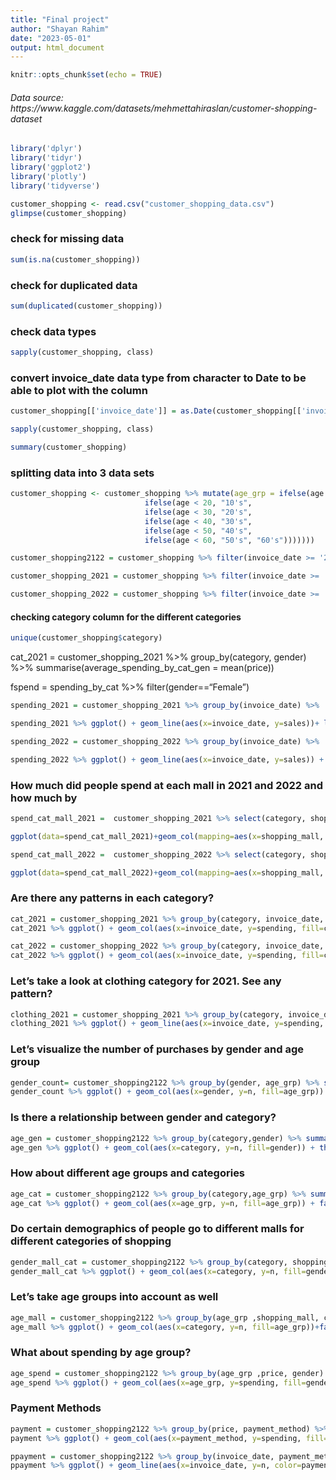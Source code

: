```yaml
---
title: "Final project"
author: "Shayan Rahim"
date: "2023-05-01"
output: html_document
---
```


```r
knitr::opts_chunk$set(echo = TRUE)
```


###### Data source: https://www.kaggle.com/datasets/mehmettahiraslan/customer-shopping-dataset



```r
library('dplyr')
library('tidyr')
library('ggplot2')
library('plotly')
library('tidyverse')
```




```r
customer_shopping <- read.csv("customer_shopping_data.csv")
glimpse(customer_shopping)

```



### check for missing data
```r
sum(is.na(customer_shopping))
```


### check for duplicated data
```r
sum(duplicated(customer_shopping))
```


### check data types
```r
sapply(customer_shopping, class)


```


### convert invoice_date data type from character to Date to be able to plot with the column
```r
customer_shopping[['invoice_date']] = as.Date(customer_shopping[['invoice_date']], format = '%d/%m/%Y')

sapply(customer_shopping, class)
```


```r
summary(customer_shopping)
```


### splitting data into 3 data sets 
```r

customer_shopping <- customer_shopping %>% mutate(age_grp = ifelse(age < 10, "0's",
                              ifelse(age < 20, "10's",
                              ifelse(age < 30, "20's",
                              ifelse(age < 40, "30's",
                              ifelse(age < 50, "40's",
                              ifelse(age < 60, "50's", "60's")))))))

customer_shopping2122 = customer_shopping %>% filter(invoice_date >= '2021-01-01' & invoice_date <= '2022-12-31')

customer_shopping_2021 = customer_shopping %>% filter(invoice_date >= '2021-01-01' & invoice_date <= '2021-12-31')

customer_shopping_2022 = customer_shopping %>% filter(invoice_date >= '2022-01-01' & invoice_date <= '2022-12-31')


```

#### checking category column for the different categories
```r
unique(customer_shopping$category)
```

cat_2021 = customer_shopping_2021 %>% group_by(category, gender) %>%  summarise(average_spending_by_cat_gen = mean(price))

fspend = spending_by_cat %>% filter(gender=="Female") 


```r
spending_2021 = customer_shopping_2021 %>% group_by(invoice_date) %>%  summarise(sales = sum(price)) 

spending_2021 %>% ggplot() + geom_line(aes(x=invoice_date, y=sales))+ labs(title="2021") + labs(title="2021")+xlab("Time Period")+ylab('Sales')

```
```r
spending_2022 = customer_shopping_2022 %>% group_by(invoice_date) %>%  summarise(sales = sum(price))

spending_2022 %>% ggplot() + geom_line(aes(x=invoice_date, y=sales)) + labs(title="2022")+xlab("Time Period")+ylab('Sales')
```



### How much did people spend at each mall in 2021 and 2022 and how much by 
```r
spend_cat_mall_2021 =  customer_shopping_2021 %>% select(category, shopping_mall, price)

ggplot(data=spend_cat_mall_2021)+geom_col(mapping=aes(x=shopping_mall, y=price, fill=category)) + labs(title="2021") + theme(axis.text.x = element_text(angle = 90)) +xlab("Malls")+ylab('Spent')

spend_cat_mall_2022 =  customer_shopping_2022 %>% select(category, shopping_mall, price)

ggplot(data=spend_cat_mall_2022)+geom_col(mapping=aes(x=shopping_mall, y=price, fill=category)) + labs(title="2022")+ theme(axis.text.x = element_text(angle = 90)) +xlab("Malls")+ylab('Spent')


```



### Are there any patterns in each category? 
```r
cat_2021 = customer_shopping_2021 %>% group_by(category, invoice_date, price) %>% summarise(spending = sum(price)) 
cat_2021 %>% ggplot() + geom_col(aes(x=invoice_date, y=spending, fill=category))+facet_wrap(~category) + labs(title="2021")+ theme(axis.text.x = element_text(angle = 90)) +xlab("Timeline")+ylab('Spending')

cat_2022 = customer_shopping_2022 %>% group_by(category, invoice_date, price) %>% summarise(spending = sum(price)) 
cat_2022 %>% ggplot() + geom_col(aes(x=invoice_date, y=spending, fill=category))+facet_wrap(~category)+ labs(title="2022")+ theme(axis.text.x = element_text(angle = 90)) +xlab("Timeline")+ylab('Spending')


```



### Let's take a look at clothing category for 2021. See any pattern?
```r
clothing_2021 = customer_shopping_2021 %>% group_by(category, invoice_date, price) %>% filter(category=="Clothing") %>%summarise(spending= sum(price)) 
clothing_2021 %>% ggplot() + geom_line(aes(x=invoice_date, y=spending, color=category))+ labs(title="2021")+ theme(axis.text.x = element_text(angle = 90)) +xlab("Timeline")+ylab('Spending')

```



### Let's visualize the number of purchases by gender and age group
```r
gender_count= customer_shopping2122 %>% group_by(gender, age_grp) %>% summarise(n =n())
gender_count %>% ggplot() + geom_col(aes(x=gender, y=n, fill=age_grp)) +labs(title=" Number of Purchases by Genders and Age Groups")+xlab("Gender")+ylab('Number of Items')

```



###  Is there a relationship between gender and category?
```r
age_gen = customer_shopping2122 %>% group_by(category,gender) %>% summarise(n =n()) 
age_gen %>% ggplot() + geom_col(aes(x=category, y=n, fill=gender)) + theme(axis.text.x = element_text(angle = 90))+labs(title="Purchases by Gender")+xlab("Category")+ylab('Number of Purchases')


```



### How about different age groups and categories
```r
age_cat = customer_shopping2122 %>% group_by(category,age_grp) %>% summarise(n =n()) 
age_cat %>% ggplot() + geom_col(aes(x=age_grp, y=n, fill=age_grp)) + facet_wrap(~category)+theme(axis.text.x = element_text(angle = 90)) + labs(title="Purchases by Age Group")+xlab("Category")+ylab('Number of Purchases')

```



### Do certain demographics of people go to different malls for different categories of shopping
```r
gender_mall_cat = customer_shopping2122 %>% group_by(category, shopping_mall,gender) %>% summarise(n =n()) 
gender_mall_cat %>% ggplot() + geom_col(aes(x=category, y=n, fill=gender))+facet_wrap(~shopping_mall) + theme(axis.text.x = element_text(angle = 90)) + labs(title="Mall Demographics by Gender")+xlab("Category")+ylab('Number of Purchases')

```


### Let's take age groups into account as well
```r
age_mall = customer_shopping2122 %>% group_by(age_grp ,shopping_mall, category) %>% summarise(n =n()) 
age_mall %>% ggplot() + geom_col(aes(x=category, y=n, fill=age_grp))+facet_wrap(~shopping_mall) + theme(axis.text.x = element_text(angle = 90)) + labs(title="Mall Demographics by Gender and Age Groups")+xlab("Category")+ylab('Number of Purchases')

```




### What about spending by age group?
```r
age_spend = customer_shopping2122 %>% group_by(age_grp ,price, gender) %>% summarise(spending = sum(price)) 
age_spend %>% ggplot() + geom_col(aes(x=age_grp, y=spending, fill=gender)) + labs(title="Spending vs Age Groups")+xlab("Age Groups")+ylab('Spending')

```


### Payment Methods
```r
payment = customer_shopping2122 %>% group_by(price, payment_method) %>% summarise(spending = sum(price)) 
payment %>% ggplot() + geom_col(aes(x=payment_method, y=spending, fill=payment_method))

```


```r
ppayment = customer_shopping2122 %>% group_by(invoice_date, payment_method) %>% summarise(n = n()) 
ppayment %>% ggplot() + geom_line(aes(x=invoice_date, y=n, color=payment_method)) + facet_wrap(~payment_method) + theme(axis.text.x = element_text(angle = 90)) +xlab("Timeline")+ylab('Number of Uses')

```











